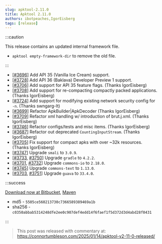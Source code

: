 ```yaml
---
slug: apktool-2.11.0
title: Apktool 2.11.0
authors: ibotpeaches,IgorEisberg
tags: [release]
---
```


:::caution

This release contains an updated internal framework file.

- `apktool empty-framework-dir` to remove the old file.

:::

- [[#3696](https://github.com/iBotPeaches/Apktool/pull/3696)] Add API 35 (Vanilla Ice Cream) support.
- [[#3728](https://github.com/iBotPeaches/Apktool/pull/3728)] Add API 36 (Baklava) Developer Preview 1 support.
- [[#3706](https://github.com/iBotPeaches/Apktool/pull/3706)] Add support for API 35 feature flags. (Thanks IgorEisberg)
- [[#3708](https://github.com/iBotPeaches/Apktool/pull/3708)] Add support for re-compacting compactly packed applications. (Thanks IgorEisberg)
- [[#3724](https://github.com/iBotPeaches/Apktool/pull/3724)] Add support for modifying existing network security config for `-n`. (Thanks swngarg-lt)
- [[#3699](https://github.com/iBotPeaches/Apktool/pull/3699)] Refactor ApkBuilder|ApkDecoder (Thanks IgorEisberg)
- [[#3709](https://github.com/iBotPeaches/Apktool/pull/3709)] Refactor xml handling w/ introduction of brut.j.xml. (Thanks IgorEisberg)
- [[#3746](https://github.com/iBotPeaches/Apktool/pull/3746)] Refactor configs/tests and misc items. (Thanks IgorEisberg)
- [[#3687](https://github.com/iBotPeaches/Apktool/issues/3687)] Refactor out deprecated `CountingInputStream`. (Thanks IgorEisberg)
- [[#3705](https://github.com/iBotPeaches/Apktool/pull/3705)] Fix support for compact apks with over ~32k resources. (Thanks IgorEisberg)
- [[#3747](https://github.com/iBotPeaches/Apktool/pull/3747)] Upgrade `smali` to `3.0.9`.
- [[#3733](https://github.com/iBotPeaches/Apktool/pull/3733), [#3750](https://github.com/iBotPeaches/Apktool/pull/3750)] Upgrade `gradle` to `4.2.2`.
- [[#3701](https://github.com/iBotPeaches/Apktool/pull/3701), [#3732](https://github.com/iBotPeaches/Apktool/pull/3732)] Upgrade `commons-io` to `2.18.0`.
- [[#3745](https://github.com/iBotPeaches/Apktool/pull/3745)] Upgrade `commons-text` to `1.13.0`.
- [[#3703](https://github.com/iBotPeaches/Apktool/pull/3703), [#3751](https://github.com/iBotPeaches/Apktool/pull/3751)] Upgrade `guava` to `33.4.0`.

:::success

[Download now at Bitbucket](https://bitbucket.org/iBotPeaches/apktool/downloads/apktool_2.11.0.jar), [Maven](https://mvnrepository.com/artifact/org.apktool/apktool-lib)

- md5 - `5505ce560213730c7366589389469a1b`
- sha256 - `c0350abbab5314248dfe2ee0c907def4edd14f6faef1f5d372d3d4abd28f0431`

:::

> This post was released with commentary at: https://connortumbleson.com/2025/01/14/apktool-v2-11-0-released/

